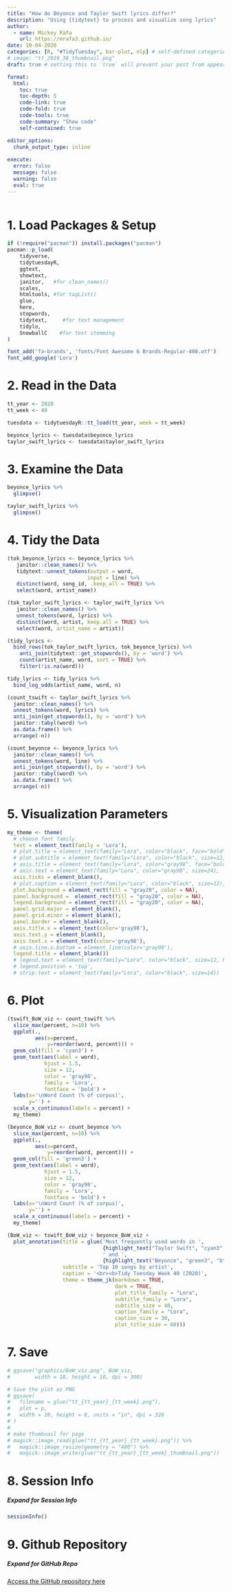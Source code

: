 ```yaml
---
title: "How do Beyonce and Taylor Swift lyrics differ?"
description: "Using {tidytext} to process and visualize song lyrics"
author:
  - name: Mickey Rafa
    url: https://mrafa3.github.io/
date: 10-04-2020
categories: [R, "#TidyTuesday", bar-plot, nlp] # self-defined categories
# image: "tt_2019_38_thumbnail.png"
draft: true # setting this to `true` will prevent your post from appearing on your listing page until you're ready!

format:
  html:
    toc: true
    toc-depth: 5
    code-link: true
    code-fold: true
    code-tools: true
    code-summary: "Show code"
    self-contained: true

editor_options: 
  chunk_output_type: inline
  
execute: 
  error: false
  message: false
  warning: false
  eval: true
---
```


![](){#fig-1}

# 1. Load Packages & Setup

```r
if (!require("pacman")) install.packages("pacman")
pacman::p_load(
    tidyverse,
    tidytuesdayR,
    ggtext,
    showtext,
    janitor,   #for clean_names()
    scales,
    htmltools, #for tagList()
    glue,
    here,
    stopwords,
    tidytext,     #for text management
    tidylo,
    SnowballC    #for text stemming
)    

font_add('fa-brands', 'fonts/Font Awesome 6 Brands-Regular-400.otf')
font_add_google('Lora')
```

# 2. Read in the Data

```r
tt_year <- 2020
tt_week <- 40

tuesdata <- tidytuesdayR::tt_load(tt_year, week = tt_week)

beyonce_lyrics <- tuesdata$beyonce_lyrics
taylor_swift_lyrics <- tuesdata$taylor_swift_lyrics
```

# 3. Examine the Data 

```r
beyonce_lyrics %>% 
  glimpse()

taylor_swift_lyrics %>% 
  glimpse()
```

# 4. Tidy the Data 

```r
(tok_beyonce_lyrics <- beyonce_lyrics %>% 
   janitor::clean_names() %>% 
   tidytext::unnest_tokens(output = word, 
                          input = line) %>% 
   distinct(word, song_id, .keep_all = TRUE) %>% 
   select(word, artist_name))
```

```r
(tok_taylor_swift_lyrics <- taylor_swift_lyrics %>% 
   janitor::clean_names() %>% 
   unnest_tokens(word, lyrics) %>% 
   distinct(word, artist, keep.all = TRUE) %>% 
   select(word, artist_name = artist))
```

```r
(tidy_lyrics <- 
  bind_rows(tok_taylor_swift_lyrics, tok_beyonce_lyrics) %>% 
    anti_join(tidytext::get_stopwords(), by = 'word') %>% 
    count(artist_name, word, sort = TRUE) %>%
    filter(!is.na(word)))
```

```r
tidy_lyrics <- tidy_lyrics %>%
  bind_log_odds(artist_name, word, n)
```

```r
(count_tswift <- taylor_swift_lyrics %>% 
  janitor::clean_names() %>% 
  unnest_tokens(word, lyrics) %>% 
  anti_join(get_stopwords(), by = 'word') %>% 
  janitor::tabyl(word) %>% 
  as.data.frame() %>% 
  arrange(-n))

(count_beyonce <- beyonce_lyrics %>% 
  janitor::clean_names() %>% 
  unnest_tokens(word, line) %>% 
  anti_join(get_stopwords(), by = 'word') %>% 
  janitor::tabyl(word) %>% 
  as.data.frame() %>% 
  arrange(-n))
```

# 5. Visualization Parameters 

```r
my_theme <- theme(
  # choose font family
  text = element_text(family = 'Lora'), 
  # plot.title = element_text(family="Lora", color="black", face="bold", size=24, hjust=0), 
  # plot.subtitle = element_text(family="Lora", color="black", size=12, hjust=0), 
  # axis.title = element_text(family="Lora", color="gray98", face="bold", size=12), 
  # axis.text = element_text(family="Lora", color="gray98", size=24), 
  axis.ticks = element_blank(), 
  # plot.caption = element_text(family="Lora", color="black", size=12), 
  plot.background = element_rect(fill = "gray20", color = NA),
  panel.background =  element_rect(fill = "gray20", color = NA), 
  legend.background = element_rect(fill = "gray20", color = NA), 
  panel.grid.major = element_blank(),
  panel.grid.minor = element_blank(),
  panel.border = element_blank(), 
  axis.title.x = element_text(color='gray98'),
  axis.text.y = element_blank(), 
  axis.text.x = element_text(color='gray98'), 
  # axis.line.x.bottom = element_line(color='gray98'),
  legend.title = element_blank())
  # legend.text = element_text(family="Lora", color="black", size=12, hjust=0),
  # legend.position = 'top',
  # strip.text = element_text(family="Lora", color="black", size=14))
```

# 6. Plot 

```r
(tswift_BoW_viz <- count_tswift %>% 
  slice_max(percent, n=10) %>% 
  ggplot(.,
         aes(x=percent,
             y=reorder(word, percent))) + 
  geom_col(fill = 'cyan3') + 
  geom_text(aes(label = word),
            hjust = 1.5,
            size = 12,
            color = 'gray98',
            family = 'Lora',
            fontface = 'bold') + 
  labs(x='\nWord Count (% of corpus)',
       y='') + 
  scale_x_continuous(labels = percent) + 
  my_theme)
```

```r
(beyonce_BoW_viz <- count_beyonce %>% 
  slice_max(percent, n=10) %>% 
  ggplot(.,
         aes(x=percent,
             y=reorder(word, percent))) + 
  geom_col(fill = 'green3') + 
  geom_text(aes(label = word),
            hjust = 1.5,
            size = 12,
            color = 'gray98',
            family = 'Lora',
            fontface = 'bold') + 
  labs(x='\nWord Count (% of corpus)',
       y='') + 
  scale_x_continuous(labels = percent) + 
  my_theme)
``` 

```r
(BoW_viz <- tswift_BoW_viz + beyonce_BoW_viz + 
  plot_annotation(title = glue('Most frequently used words in ',
                               {highlight_text("Taylor Swift", "cyan3", "b", size = 60)}, 
                               ' and ', 
                               {highlight_text("Beyonce", "green3", "b", size = 60)}, ' songs'),
                  subtitle = 'Top 10 songs by artist',
                  caption = '<br><b>Tidy Tuesday Week 40 (2020)',
                  theme = theme_jk(markdown = TRUE, 
                                   dark = TRUE,
                                   plot_title_family = "Lora", 
                                   subtitle_family = "Lora",
                                   subtitle_size = 40,
                                   caption_family = "Lora",
                                   caption_size = 30, 
                                   plot_title_size = 60)))
```

# 7. Save 

```r
# ggsave("graphics/BoW_viz.png", BoW_viz,
#        width = 18, height = 10, dpi = 300)
```

```r
# Save the plot as PNG
# ggsave(
#   filename = glue("tt_{tt_year}_{tt_week}.png"), 
#   plot = p,
#   width = 10, height = 8, units = "in", dpi = 320
# )
# 
# make thumbnail for page
# magick::image_read(glue("tt_{tt_year}_{tt_week}.png")) %>% 
#   magick::image_resize(geometry = "400") %>% 
#   magick::image_write(glue("tt_{tt_year}_{tt_week}_thumbnail.png"))
```

# 8. Session Info

::: {.callout-tip collapse="true"}
##### Expand for Session Info

```r
sessionInfo()
```
:::

# 9. Github Repository 

::: {.callout-tip collapse="true"}

##### Expand for GitHub Repo
 
[Access the GitHub repository here](https://github.com/mrafa3/mrafa3.github.io)
:::